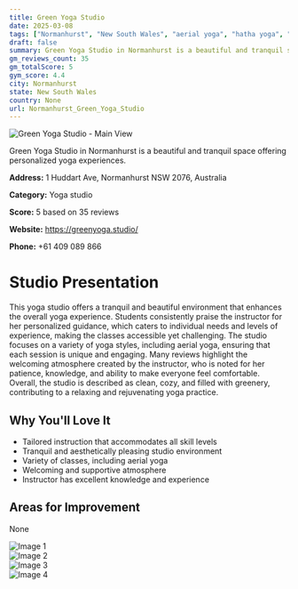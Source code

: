 ```yaml
---
title: Green Yoga Studio
date: 2025-03-08
tags: ["Normanhurst", "New South Wales", "aerial yoga", "hatha yoga", "atmosphere", "size", "Normanhurst"]  
draft: false
summary: Green Yoga Studio in Normanhurst is a beautiful and tranquil space offering personalized yoga experiences.
gm_reviews_count: 35
gm_totalScore: 5
gym_score: 4.4
city: Normanhurst
state: New South Wales
country: None
url: Normanhurst_Green_Yoga_Studio
---
```


<div className="aspect-[16/9] relative my-8">
  <img 
    src="https://lh5.googleusercontent.com/p/AF1QipMNPUyJnaKXYLAo0TblXcm9FCWY6FObAfYkCCqd=w1920-h1080-k-no"
    alt="Green Yoga Studio - Main View"
    className="object-cover absolute inset-0 w-full h-full rounded-lg"
  />
</div>

Green Yoga Studio in Normanhurst is a beautiful and tranquil space offering personalized yoga experiences.

**Address:** 1 Huddart Ave, Normanhurst NSW 2076, Australia

**Category:** Yoga studio

**Score:** 5 based on 35 reviews

**Website:** https://greenyoga.studio/

**Phone:** +61 409 089 866

# Studio Presentation

This yoga studio offers a tranquil and beautiful environment that enhances the overall yoga experience. Students consistently praise the instructor for her personalized guidance, which caters to individual needs and levels of experience, making the classes accessible yet challenging. The studio focuses on a variety of yoga styles, including aerial yoga, ensuring that each session is unique and engaging. Many reviews highlight the welcoming atmosphere created by the instructor, who is noted for her patience, knowledge, and ability to make everyone feel comfortable. Overall, the studio is described as clean, cozy, and filled with greenery, contributing to a relaxing and rejuvenating yoga practice.

## Why You'll Love It

- Tailored instruction that accommodates all skill levels
- Tranquil and aesthetically pleasing studio environment
- Variety of classes, including aerial yoga
- Welcoming and supportive atmosphere
- Instructor has excellent knowledge and experience

## Areas for Improvement

None

<div className="grid grid-cols-1 xl:grid-cols-2 gap-4 my-8">
<div className="aspect-[4/3] relative"><img src="https://lh5.googleusercontent.com/p/AF1QipPBLbuDM81g2JftDhxHyVgbCje7y5W2-wZWjOqD=w1920-h1080-k-no" alt="Image 1" className="object-cover absolute inset-0 w-full h-full rounded-lg" /></div>
<div className="aspect-[4/3] relative"><img src="https://lh5.googleusercontent.com/p/AF1QipMh4MI_cng52fSUJgsUqhLLxOtL7Gc3Hpzqhkhn=w1920-h1080-k-no" alt="Image 2" className="object-cover absolute inset-0 w-full h-full rounded-lg" /></div>
<div className="aspect-[4/3] relative"><img src="https://lh5.googleusercontent.com/p/AF1QipN-L3mbKWfKvwDomESrhP47i07GsJePWtBqvcOm=w1920-h1080-k-no" alt="Image 3" className="object-cover absolute inset-0 w-full h-full rounded-lg" /></div>
<div className="aspect-[4/3] relative"><img src="https://lh5.googleusercontent.com/p/AF1QipNVTLoqBGDq3rg-WEzuF-RzpujVW3WaY_BA6C61=w1920-h1080-k-no" alt="Image 4" className="object-cover absolute inset-0 w-full h-full rounded-lg" /></div>
</div>
